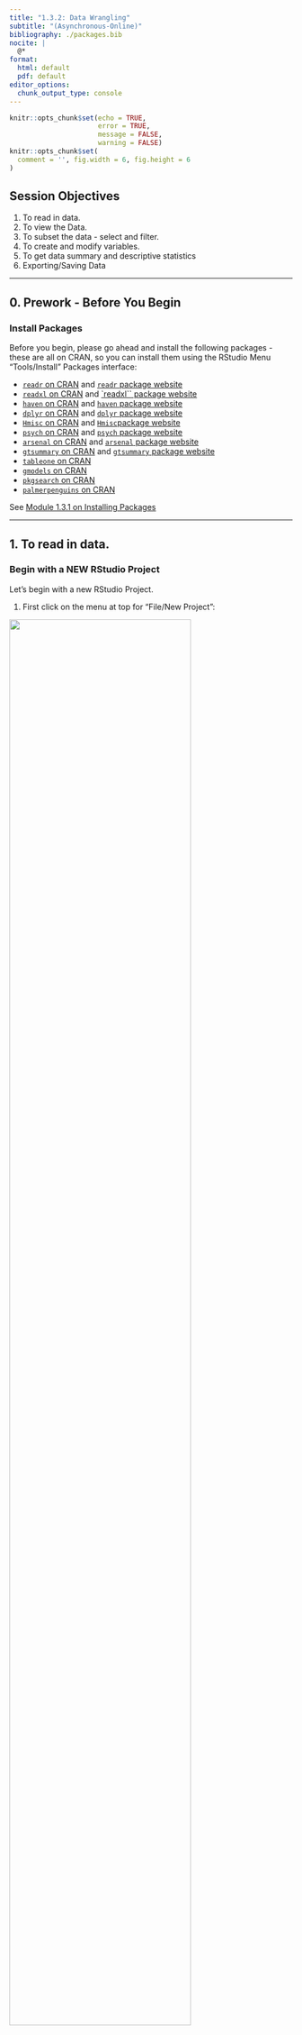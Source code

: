 ```yaml
---
title: "1.3.2: Data Wrangling"
subtitle: "(Asynchronous-Online)"
bibliography: ./packages.bib
nocite: |
  @*
format:
  html: default
  pdf: default
editor_options: 
  chunk_output_type: console
---
```


\thispagestyle{fancy}

```r
knitr::opts_chunk$set(echo = TRUE,
                      error = TRUE,
                      message = FALSE,
                      warning = FALSE)
knitr::opts_chunk$set(
  comment = '', fig.width = 6, fig.height = 6
)
```

## Session Objectives

1. To read in data.
2. To view the Data.
3. To subset the data - select and filter.
4. To create and modify variables.
5. To get data summary and descriptive statistics 
6. Exporting/Saving Data

---

## 0. Prework - Before You Begin

### Install Packages

Before you begin, please go ahead and install the following packages - these are all on CRAN, so you can install them using the RStudio Menu "Tools/Install" Packages interface:

* [`readr` on CRAN](https://cran.r-project.org/web/packages/readr/){target="_blank"} and [`readr` package website](https://readr.tidyverse.org/){target="_blank"}
* [`readxl` on CRAN](https://cran.r-project.org/web/packages/readxl/){target="_blank"} and [`readxl`` package website](https://readxl.tidyverse.org/){target="_blank"}
* [`haven` on CRAN](https://cran.r-project.org/web/packages/haven/){target="_blank"} and [`haven` package website](https://haven.tidyverse.org/){target="_blank"}
* [`dplyr` on CRAN](https://cran.r-project.org/web/packages/dplyr/){target="_blank"} and [`dplyr` package website](https://dplyr.tidyverse.org/){target="_blank"}
* [`Hmisc` on CRAN](https://cran.r-project.org/web/packages/Hmisc/){target="_blank"} and [`Hmisc`package website](https://hbiostat.org/r/hmisc/){target="_blank"} 
* [`psych` on CRAN](https://cran.r-project.org/web/packages/psych/){target="_blank"} and [`psych` package website](https://personality-project.org/r/psych/)
* [`arsenal` on CRAN](https://cran.r-project.org/web/packages/arsenal/){target="_blank"} and [`arsenal` package website](https://mayoverse.github.io/arsenal/){target="_blank"}
* [`gtsummary` on CRAN](https://cran.r-project.org/web/packages/gtsummary/){target="_blank"} and [`gtsummary` package website](https://www.danieldsjoberg.com/gtsummary/)
* [`tableone` on CRAN](https://cran.r-project.org/web/packages/tableone/){target="_blank"}
* [`gmodels` on CRAN](https://cran.r-project.org/web/packages/gmodels/){target="_blank"}
* [`pkgsearch` on CRAN](https://cran.r-project.org/web/packages/pkgsearch/){target="_blank"}
* [`palmerpenguins` on CRAN](https://cran.r-project.org/web/packages/palmerpenguins/){target="_blank"}


See [Module 1.3.1 on Installing Packages](module131_IntroRRStudio.html#install-and-load-r-packages-understanding-your-r-session){target="_blank"}

---

\newpage

## 1. To read in data.

### Begin with a NEW RStudio Project

Let's begin with a new RStudio Project.

1. First click on the menu at top for "File/New Project":

![](newproject.png){width=80%}

\newpage

2. Next choose either an "Existing Directory" or "New Directory" depending on whether you want to use a folder that already exists on your computer or you want to create a new folder.

![](newproject2.png){width=80%}

3. For now, let's choose a "New Directory" and then select "New Project"

![](newproject3.png){width=80%}

\newpage

4. When the next window opens, as an example, I'm creating a new project folder called `myfirstRproject` for my RStudio project under my parent directory, `C:\MyGithub`. _Your folder names and directories will most likely be different than mine._

![](newproject4.png){width=80%}

5. So, if I look back on my computer in my file manager (I'm on a computer with Windows 11 operating system) - I can now see this new folder on my computer for `C:\MyGithub\myfirstRproject`.

![](newproject6.png){width=80%}

\newpage

6. Now let's put some data into this folder. Feel free to move datasets of your own into this new RStudio project directory. But here are some test datasets you can download and place into this new directory on your computer - choose at least one to try out - right click on each link and use "Save As" to save the file on your computer in your new project folder.

* [`mydata.csv` - CSV (comma separated value) formatted data](mydata.csv)
* [`mydata.xlsx` - EXCEL file](mydata.xlsx)
* [`mydata.sav` - SPSS Dataset](mydata.sav)
* [`mydata.sas7bdat` - SAS Dataset](mydata.sas7bdat)
* [`Mydata_Codebook.pdf` - Codebook Details on "mydata" dataset](Mydata_Codebook.pdf)

7. After putting these files into your new RStudio project folder, you should see something like this now in your RStudio Files Listing (bottom right window pane):

![](newproject7.png)

\newpage

### Importing Data

Now that you've got some data in your RStudio project folder, let's look at options for importing these datasets into your RStudio computing session.

Click on "File/Import Dataset" - and then choose the file format you want. 

#### **Import a CSV file**

::: callout-note
## What is a CSV file?

CSV stands for "comma separated value" format. This format is what you would think - each value for a different column (or variable) is separated by a column and each new row represents a new record in the dataset.

\medskip

CSV is widely accepted as a "universal" standard as a data format for easy exchange between different software and databases.

* [Wikipedia Page on CSV](https://en.wikipedia.org/wiki/Comma-separated_values){target="_blank"}
* [Library of Congress Page on CSV](https://www.loc.gov/preservation/digital/formats/fdd/fdd000323.shtml){target="_blank"}
* There is even a [conference on CSV](https://csvconf.com/){target="_blank"}
:::

Here is an example of importing the [`mydata.csv` - CSV formatted data](mydata.csv). Let's use the `From Text (readr)` option.

![](import1.png){width=80%}

\newpage

Why should we use the "from text" option? Why do I not see a CSV option?

Technically the CSV format is TEXT. You can open a CSV file in a text editor and easily read it - even if you do not have proprietary software like Excel, Access, SPSS, SAS, etc. Here is a screen shot of what the "mydata.csv" file looks like in my text editor "Notepad" on my Windows 11 computer:

Notice that:

* The first row has text labels for the "variables" (columns) in the dataset - there are 14 column labels with each value separated by a `,` comma.
* The remaining rows are the "data" for the dataset.
* After the 1st row of labels, there are 21 rows of data.
* Take a minute and notice there are some odd values, and odd patterns of missing data (two commas `,,` together indicate that value is missing for that column (variable)). _We'll explore these issues further in later lesson modules._

![](mydatacsv.png)

\newpage

Once the "File/Import Data/From Text (readr)" opens, click on "Browse" and choose the [`mydata.csv`](mydata.csv) file. Assuming all goes well, this window will read the top of the datafile and show you a quick "Data Preview" to check that the import will work. 

And on the bottom right, the "Code Preview" shows you the R code commands needed to import this dataset. You can then click on the little "clipboard" on the bottom right to copy this R code to your "clipboard", _(the R code option will be explained below)_.

OR You can also just click "Import" and the R code will be executed for you and the dataset brought into your R computing session _(but this is NOT a good practice for reproducible research!)_.

![](import2.png)

The better way is to save the R code commands to import the data so you will be able to reproduce all steps in your data analysis workflow using code as opposed to non-reproducible point-and-click steps.

Once you copied the R code above to your clipboard, go to "File/New File/R Script" to open a script programming window:

![](import3.png){width=80%}

And then "paste" your R code into this window. 

As you can see importing the [`mydata.csv`](mydata.csv) dataset, involves 2 steps:

1. Loading the `readr` package into your RStudio computing session, by running `library(readr)`
2. Running the `read_csv()` function from the `readr` package and then assigning `<-` this output into a new R data object called `mydata`.

![](import4.png)


To import the dataset, select these 2 lines of code and then click "Run" to run the R code. And be sure to click "Save" to save your first R program - for example "importdata.R".

![](import5.png)

\newpage

After running these 2 lines of code, you should see something like this - the code messages in the bottom left "Console" window pane and a new R data object "mydata" in the top right "Global Environment" window pane.

![](import6.png)

\newpage

#### **Import an EXCEL file**

Let's try another format. While you will probably encounter CSV (comma separated value) data files often (since nearly all data collection platforms, databases and software will be able to export this simple non-proprietary format), many people natively open/read CSV files in the EXCEL software. So you will probably also encounter EXCEL (`*.XLS` or `*.XLSX`) formatted data files.

In addition to an EXCEL file using a Microsoft proprietary format, EXCEL files can have formatting (font sizes, colors, borders) and can have multiple TABs (or SHEETs). Here are some screen shots of the [`mydata.xlsx` - EXCEL file](mydata.xlsx) file.

The first "Data" TAB:

![](mydataxls_data.png)

\newpage

The second "Codebook" TAB:

![](mydataxls_codebook.png)

\newpage

To import an EXCEL file into R, we will use the same process as above, but this time we will select "File/Import Dataset/From Excel":

![](importxls.png){width=80%}

This process uses the [`read_excel()` function](https://readxl.tidyverse.org/reference/read_excel.html){target="_blank"} from the [`readxl`](https://readxl.tidyverse.org){target="_blank"} package.

With the `read_excel()` function, we can specify several options including:

* Which TAB do you want to import _(for now we are only importing one data TAB at a time)_. We are selecting the "Data" TAB.
* I'm leaving all of the rest as their defaults which include:
  - not changing the "Range", 
  - leaving "Max Rows" blank,
  - and leaving rows to "Skip" as 0, which can be useful if you receive files with a lot of "header" information at the top,,
  - leaving the "NA" box blank - but you could put in a value like "99" if you want all 99's treated as missing - but this is applied to the ENTIRE dataset. We will look at these issues for individual variables below.
* Also notice that the checkboxes are selected for "First Row as Names" (which is the usual convention) and "Open Data Viewer", which creates the `View(mydata)` in the "Code Preview" window to the right. You can skip this if you like.

So in the "Code Preview" window to the right, we have specified the name of the data file `"mydata.xlsx"` and the "Data" TAB using the option `sheet = "Data"`. Remember to copy this code to the clipboard and save it in a `*.R` program script.

![](importxls2.png)

\newpage

Here is the `importdata.R` program script we have so far for reading in the `"mydata.csv"` and `"mydata.xlsx"` data files. _At the moment, the second time we "create" the `mydata` R data object we are overwriting the previous one in the sequential code steps below._

Also notice I have added some comments which start with a `#` hashtag. Any text following a `#` will be ignored by R and not executed.

![](importdata_Rscript.png)

\newpage

#### **Import SPSS data**

For data files from other "common" statistics software like SPSS, SAS and Stata, we can use the "File/Import Dataset/From SPSS (or From SAS or From Stata)". All of these use [`read_xxx()` functions from the `haven` package](https://haven.tidyverse.org/reference/index.html#reading-and-writing){target="_blank"}.


![](importother.png){width=80%}


Here is the code generated to import a SPSS datafile:

![](importspss.png)

\newpage

#### **Import SAS data**

Importing a `*.sas7bdat` SAS datafile, is similar to SPSS - here is that code.

Notice that in addition to the datafile `"mydata.sas7bdat"`, the `read_sas()` function also shows `NULL`. When reading in a SAS file, you can also add arguments for the catalog file and encoding specifics. You can read more on the Help pages for the [`haven::read_sas()`](https://haven.tidyverse.org/reference/read_sas.html){target="_blank"} function.


![](importsas.png)

![](readsashelp.png){width=80%}

\newpage

Here is a quick summary of all of the data import codes shown above `importdata.R`:

::: callout-note
## Using `=` equals for parameter options inside a function

Notice that we used `sheet = "Data"` inside the `readxl::read_excel()` function. The single `=` equals sign is used to assign a value to a parameter or option inside a function.
:::

```r
# Import the CSV file
library(readr)
mydata <- read_csv("mydata.csv")

# Import the EXCEL file
# Choose the "Data" TAB
library(readxl)
mydata <- read_excel("mydata.xlsx", sheet = "Data")

# Import a SPSS file
library(haven)
mydata <- read_sav("mydata.sav")

# Import a SAS file
library(haven)
mydata <- read_sas("mydata.sas7bdat", NULL)
```


::: callout-note
## `haven` and `foreign` packages

In addition to the `haven` package which is part of `tidyverse` and has been around since 2015, there is also another useful package for importing and exporting other statistical software formats that has been around since 1999 and it still being maintained - the [`foreign` package](https://cran.r-project.org/web/packages/foreign/index.html){target="_blank"}.

\medskip

In addition to SPSS and Stata, the `foreign` package also can read in other formats like DBF, EPI INFO, Minitab, Octave, SSD (SAS Permanent Datasets via XPORT) SYSTAT, and ARFF.

\medskip

Compare current downloads of these 2 packages at [https://hadley.shinyapps.io/cran-downloads/](https://hadley.shinyapps.io/cran-downloads/).

\medskip

We can also review the history of these 2 packages using the `pkgsearch` package and the `cran_package_history()` function.

```r
# optionally install pkgsearch
# install.packages("pkgsearch")
library(pkgsearch)

# get history of haven package
havenhistory <- cran_package_history("haven")

# get history of foreign package
foreignhistory <- cran_package_history("foreign")

# display the earliest date on CRAN
# for these 2 packages
havenhistory$date[1]
foreignhistory$date[1]
```

:::

\newpage

### Exploring Built-in Datasets 

If you are looking for other datasets to test out functions or just need some data to play around with, the base R packages and other R packages (like [`palmerpenguins`](https://cran.r-project.org/web/packages/palmerpenguins/){target="_blank"}) have data built-in to them. You can use these datasets.

We can take a look at what datasets are available using the `data()` function:

```r
# take a look at the datasets available in the
# "datasets" base R package
data()
```

This will open a viewer window (top left) - also notice that if you search for "Help" on the `pressure` dataset, you get a description of the dataset and the original source and citation. Notice in the "Help" window, the word `pressure` is followed by curly brackets indicating that the `pressure` dataset is in the built-in R package `{datasets}`.

![](viewdatasets.png)

\newpage

We can see the `pressure` dataset is indeed in the `datasets` package if we keep scrolling down in the viewer window - also notice the `mtcars` dataset which you will often find in R tutorials and coding examples.


![](viewdatasets2.png)

\newpage

Once you know where to look, you can then explore lots of these datasets. For example, we can take a look at the built-in `pressure` dataset, which includes 19 values showing the relationship between temperature in degrees Celsius and pressure in mm (or mercury). To "see" this built-in data object, just type the name `pressure` to see (or print out) the object.


```r
pressure
```

Normally most datasets are much larger than this little dataset. So, I would not advise trying to view most datasets by printing them to the "Console" window pane. Instead you can either click on the object in your "Global Environment" to view it - or you can run the `View()` function to open the viewer window.

You can "load" the built-in `pressure` dataset using the `data(pressure)` function to load the `pressure` dataset to load into your "Global Environment", which loads the dataset into your R session.

\newpage

If we click on the little "Table icon" all the way to the right of the pressure dataset in the "Global Environment" window - or run `View(pressure)` - we can open the dataset in the Viewer window:

```r
data(pressure)
View(pressure)
```

![](viewpressure.png)

::: callout-tip
## Explore Datasets in R Packages

I encourage you to use the `data(package = "xxx")` function to see what, if any, datasets may be built-in to the various packages you may install and load during your R computing sessions.
:::

\newpage

If you are interested in seeing other datasets in other R packages, go ahead and install the [`palmerpenguins`](https://cran.r-project.org/web/packages/palmerpenguins/){target="_blank"} package and take a look at the `penguins` dataset included:


```r
# look at datasets included with the
# palmerpenguins dataset
data(package = "palmerpenguins")
```

You can learn more about the `penguins` dataset, by opening up the "Help" page for the dataset. You can also load the `palmerpenguins` package and then load the `penguins` dataset using this code. 


```r
help(penguins, package = "palmerpenguins")
library(palmerpenguins)
data(penguins)
```


![](penguinsdata.png)

\newpage

And clicking the the little data table icon after loading the `penguins` dataset into the "Global Environment", you can see the dataset in the viewer window.

![](viewpenguins.png)

---

\newpage

## 2. To view The Data.

### Look at small data in Console

Let's work with the `mydata` dataset that we imported above using the `readr::read_csv()` function. 

```r
# import the mydata.csv dataset
mydata <- readr::read_csv("mydata.csv")
```

This is not a very large dataset - `mydata` has 21 rows (or observations) and 14 variables (or columns). So, we can view the whole thing by printing it to the "Console" window.

You'll notice that depending on the size of your current "Console" window, font size, zoom settings and more, what you see may vary. Since we read this dataset in using the `readr` package, the data object is now a ["tibble" dataframe](https://tibble.tidyverse.org/) which only shows the columns and rows that will reasonably show up in your "Console" window.

::: callout-note
## What is a "tibble" `tbl_df`?

As stated on the homepage for the `tibble` package at [https://tibble.tidyverse.org/](https://tibble.tidyverse.org/){target="_blank"}, a "tibble" is 

\medskip

> "... a modern reimagining of the data.frame, keeping what time has proven to be effective, and throwing out what is not."

\medskip

Also a "tibble" has

\medskip

> "... an enhanced print() method which makes them easier to use with large datasets containing complex objects."
:::

And the output below also lists what kind of column each variable is. For example,

* `Age` is a `<dbl>` indicating it is a numeric variable saved using double-precision, whereas
* `GenderSTR` is `<chr>` indicating this is a text or character (or "string") type variable.

```r
# print the dataset into the Console
mydata
```

\newpage

### Look the "structure" of the dataset

You can also view the different kinds of variables in the dataset using the `str()` or "structure" function - which lists the type of variable, the number of elements in each column [1:21] indicates each column has 21 elements (or 21 rows) and the other values are a quick "peek" at the data inside the dataset. For example, the first 3 people in this dataset are ages 45, 50 and 35.

```r
str(mydata)
```

You can also interactively `View` the data by clicking on the data icon and you can also click the little "table" icon to the far right next to the dataset in the "Global Environment"to open the data viewer window on the left. 

```r
library(fontawesome)
```

You can also click on the little blue circle to the left of the `mydata` dataset to change the arrow from facing right `r fa(name = "circle-chevron-right", fill="#4d8ebd")` to facing down `r fa(name = "circle-chevron-down", fill="#4d8ebd")` to see the "structure" of the data in the "Global Environment". 


![](viewmydata.png)

\newpage

## 3. To subset the data - select and filter.

### Using base R packages and functions

#### **View parts of the dataset**

Now let's "explore" the data by viewing sections of it.

Using base R commands, we can use functions like `head()` and `tail()` with each showing either the top or bottom 6 rows of the dataset. We can add a number to the function call to see more or less rows if we wish.

```r
# look at top 6 rows of data
head(mydata)

# look at the bottom 10 rows of data
tail(mydata, n=10)
```

::: callout-note
## What are these wierd `NA`s?

The `NA` letters that show up is how R stores missing data. If the dataset you import has a blank cell (for either numeric or character type data), then R interprets that as "not available" which is indicated by `NA`. `NA` is a reserved word in R specifically set aside for handling missing values. 
\medskip

You can learn more about `NA` by running:

```r
help(NA, package = "base")
```
:::

You can also view different parts of the data by using square brackets `[]` to select specific rows and columns using `[row, column]` index indicators.

```r
# Select the values in rows 1-4
# and in columns 1-3
mydata[1:4, 1:3]
```

To select all of a given row or column just leave that index blank.

```r
# show all of rows 1-2
mydata[1:2, ]

# show all of columns 3-4
mydata[ ,3:4]
```

\newpage

#### **View variables in dataset by name**

We can also select columns from a dataset using the variable (or column) name. To see the names of all of the variables in a dataset, use the `names()` function.

```r
# list variable names in mydata
names(mydata)
```

We can use the `$` "dollar sign" operator to "select" named variables out of a dataset. Let's look at all of the ages in `mydata`.


```r
# look at all of the ages
# of the 21 people in mydata
mydata$Age
```

We can also use these variable names with the `[]` brackets in base R syntax. And we use the `c()` combine function to help us put a list together. Let's look at the 2 weight columns in the dataset. Put the variable names inside `""` double quotes.

```r
# show all rows for
# the 2 weight variables in mydata
mydata[ , c("WeightPRE", "WeightPOST")]
```

\newpage

### Using `dplyr` functions

#### **Using `tidyverse` packages and functions**

As you can see while base R is very powerful on it's own, the syntax is less than intuitive. There is a whole suite of R packages that are designed to work together and use a different syntax that improves programming workflow and readability.

Learn more about the suite of [`tidyverse`](https://www.tidyverse.org/){target="_blank"} packages. You've already used two of these, [`readr`](https://readr.tidyverse.org/){target="_blank"} and [`haven`](https://haven.tidyverse.org/){target="_blank"} are both part of `tidyverse` for importing datasets.

Another one of these `tidyverse` packages, [`dplyr`](https://dplyr.tidyverse.org/){target="_blank"} is a very good package for "data wrangling".

#### **Pick columns using `dplyr::select()`**

Instead of using the base R `$` selector, the `dplyr` package has a `select()` function where you simply choose variables using their name. Let's look at `Height` and `q1` from the `mydata` dataset.

::: callout-tip
## Using package::function() syntax

It is good coding practice, especially when loading several packages at once into your computing session, to make sure you are calling the exact function you want from a specific package. So, I'm using the syntax of `package::function()` to help keep track of which package and which function is being used below.
:::

```r
# load dplyr package
library(dplyr)

# select Height and q1 from mydata
dplyr::select(mydata, c(Height, q1))
```

#### **Workflow using the pipe `%>%` operator**

Another improvement of the `tidyverse` approach of R programming is to use the pipe `%>%` operator. Basically what this syntax does is take the results from "A" and pipe it into --> the next "B" function, e.g. `A %>% B` so we can begin to "daisy-chain" a sequence of programming steps together into a logical workflow that is easy to "read" and follow.

Here is a working example to show the same variable selection process we did above, but now we will be using the `dplyr::select()` function. The code below takes the `mydata` dataset and pipes `%>%` it into the `select()` function. We were also able to drop using the `c()` function here.

```r
# start with mydata and then 
# select Height and q1 from mydata
mydata %>% dplyr::select(Height, q1)
```

We could even add the base R `head()` function here. If we put each code step on a separate line, you can now see that we are [1] taking the `mydata` dataset "and then" [2] selecting 2 variables "and then" [3] looking at the top 6 rows of the dataset.

```r
# select Height and q1 from mydata
# and show only the top 6 rows
mydata %>% 
  dplyr::select(Height, q1) %>%
  head()
```

::: callout-note
## TL;DR If `%>%` is a pipe, then what is `|>`??

The `%>%` pipe operator is implemented within `tidyverse` from the `magrittr` package which is used by the `tidyverse` packages which started being used quite extensively by R programmers over the last decade.

\medskip

However, the rest of the R development community _(which is much larger than just those who use the `tidyverse` suite)_ also recently added a new base R pipe operator `|>` (since R version 4.1.0). 

\medskip

Learn more in this [`tidyverse` blog post from 2023](https://www.tidyverse.org/blog/2023/04/base-vs-magrittr-pipe/){target="_blank"}
:::

So, you do have the option to also use the base R `|>` pipe operator.

```r
# select Height and q1 from mydata
# and show only the top 6 rows
mydata |> 
  dplyr::select(Height, q1) |>
  head()
```

For now, we will stay with the `%>%` operator for consistency. But be aware that you will see both approaches on the Internet when "Googling" for answers.

#### **Select variables with matching using `starts_with()`**

When using `dplyr::select()` to select variables, there are several "helper functions" that are useful for "selection". You can see a list of these functions by running `help("starts_with", package = "tidyselect")`. These "selection helper" functions are actually in the `tidyselect` package which is loaded with the `dplyr` package.

Let's use these functions to pull out all of the Likert-scaled "question" variables that start with the letter `"q"`.

```r
mydata %>%
  dplyr::select(starts_with("q"))
```


\newpage

#### **Pick rows using `dplyr::filter()`**

In addition to selecting columns or variables from your dataset, you can also pull out a subset of your data by "filtering" out only the rows you want.

For example, suppose we only want to look at the `Age`, `WeightPRE` for the Females in the dataset indicates by `GenderCoded` equal to 2.

For reference, take a look at the [`mydata` codebook](Mydata_Codebook.pdf){target="_blank"} - and here is a screenshot as well:

![](mydataxls_codebook.png)

\newpage

Notice that:

* I changed the order of the columns, which is OK,
* and to filter out and KEEP only the rows for females, I typed `GenderCoded == 2` using two equal signs `==`. R uses two `==` equal signs to perform a logical operation to ask does the variable `GenderCoded` equal the value of 2, with either a `TRUE` or `FALSE` result. Only the rows with a `TRUE` result are shown.

::: callout-warning
## Be careful not to mix up `=` and `==`

Odds are you will get errors at some point due to typos or other issues, but a common error is to use a single `=` equals sign when trying to perform a logic operation. Remember to use 2 equals signs `==` if you are trying to perform a `TRUE/FALSE` operation and use only 1 equals sign `=` when assigning a value to a function argument.
:::


```r
# select columns from mydata
# and then only show rows for females
mydata %>%
  select(GenderCoded, Age, WeightPRE) %>%
  filter(GenderCoded == 2)
```

Here is an example of the error you will get if you use a single `=` sign instead of `==` two.

```r
# select columns from mydata
# and then only show rows for females
mydata %>%
  select(GenderCoded, Age, WeightPRE) %>%
  filter(GenderCoded = 2)
```


```
Error in `filter()`:
! We detected a named input.
ℹ This usually means that you've used `=` instead of `==`.
ℹ Did you mean `GenderCoded == 2`?
Run `rlang::last_trace()` to see where the error occurred.
```

\newpage

#### **Filter rows using matching `%in%` operator**

Another helpful operator in R is the `%in%` operator used for matching. Let's suppose we wanted to pull out the rows for specific subject IDs - perhaps you want to review only these records.

Let's pull out the data for only IDs 14, 21 and 24. Rather than writing a complicated if-then-else set of code steps, we can search for these IDs and only the rows with these IDs will be kept.

```r
mydata %>%
  filter(SubjectID %in% c(14, 21, 24))
```

#### **Sort/arrange rows using `dplyr::arrange()`**

Here is another helpful function from `dplyr`. Suppose we want to find the 5 oldest people in `mydata` and show their IDs.

Let's use the `dplyr::arrange()` function which will sort our data based on the variable we specify in increasing order (lowest to highest) by default. We will add the `desc()` function to sort decreasing from largest to smallest.

Learn more by running `help(arrange, package = "dplyr")`

_Note: There was someone with age 99 in this made-up dataset._

```r
# take mydata
# select SubjectID and Age
# sort descending by Age
# show the top 5 IDs and Ages
mydata %>%
  select(SubjectID, Age) %>%
  arrange(desc(Age)) %>%
  head(n=5)
```

The oldest people are subject IDs 21, 22, 9, 27 and 2 who are age 99, 52, 51, 51 and 50 years old respectively.

---

\newpage

## 4. To create and modify variables.

To create and add new variables to the dataset, we can use either a base R approach or use the `mutate()` function from the `dplyr` package. Let's take a look at both approaches. In the `mydata` dataset, we have `Height` in decimal feet and we have `WeightPRE` and `WeightPOST` in pounds. 

So, let's compute BMI (body mass index) as follows from Height (in inches) and Weight (in pounds):

$$BMI = \left(\frac{weight_{(lbs)}}{(height_{(inches)})^2}\right) * 703$$

### Create New Variable - Base R Approach

Create a new variable using the `$` selector operator. Then write out the mathematical equation. I also had to multiply the height in decimal feet * 12 to get inches.

```r
# Compute BMI for the PRE Weight
mydata$bmiPRE <- 
  (mydata$WeightPRE * 703) / (mydata$Height * 12)^2

# look at result
mydata$bmiPRE
```

Look at the "Global Environment" or run the `str()` function to see if a new variable was added to `mydata` - which should now have 15 variables instead of only 14.

You can also list the variable names in the updated dataset.

```r
# look at updated data structure
str(mydata)

# list the variable names in the
# updated dataset
names(mydata)
```

\newpage

### Create New Variable - `dplyr::mutate()` Approach

In the `dplyr` package, you can create or modify variables using the [`mutate()`](https://dplyr.tidyverse.org/reference/mutate.html){target="_blank"} function.

```r
# Compute BMI for the POST Weight
# use the dplyr::mutate() function
mydata <- mydata %>%
  mutate(
    bmiPOST = (WeightPOST * 703) / (Height * 12)^2
    )

# check updates
str(mydata)
names(mydata)
```

\newpage

### Create New Variable - add labels to codes by creating a "factor" type variable

As you probably noticed in the views of the `mydata` dataset above, there was originally a variable where people were allowed to enter their gender using free text (the `GenderSTR` variable). There were entries like "f", "F", "female", "male", "Male" and other variations. So, another variable `GenderCoded` was included where 1=male and 2=female, but when we look at `mydata$GenderCoded` all we see are 1's and 2's and `NA`s.

```r
mydata$GenderCoded
```

It would be nice if we could add some labels. One way to do this is to convert `GenderCoded` from being a simple "numeric" variable to a new object class called a "factor" which includes both numeric values and text labels.

Here is the base R approach to create a new factor type variable. Learn more by looking at the help page for `factor()`, run `help(factor, package = "base")`.

```r
# create a new factor with labels
mydata$GenderCoded.f <-
  factor(mydata$GenderCoded,
         levels = c(1, 2),
         labels = c("Male", "Female"))

# look at new variable
mydata$GenderCoded.f
```

We can check the type each variable using the `class()` function.

```r
class(mydata$GenderCoded)
class(mydata$GenderCoded.f)
```

Another quick way to see these `class` type differences is to use the `table()` function to get the frequencies of each distinct value. I'm also adding the `useNA = "ifany"` option to also get a count of any missing values. Learn more by running `help(table, package = "base")`.

```r
# table of frequencies of GenderCoded - numeric class
table(mydata$GenderCoded, useNA = "ifany")

# table of GenderCoded.f - factor class
table(mydata$GenderCoded.f, useNA = "ifany")
```

---

\newpage

## 5. To get data summary and descriptive statistics.

### Getting summary statistics

#### **summary() function**

One of the best functions that is part of base R is the `summary()` function. Let's see what this gives us for the `mydata` dataset.

As you can see for all of the `numeric` class variables, the `summary()` function gives us the min, max, median, mean, 1st quartile and 3rd quartile and a count of the the number of missing `NA`s. So, you can see the mean `Age` is 44.8 and the median `Age` is 44.0.

For the character variable `GenderSTR` all we know is it has a length of 21.

But for the `factor` type variable `GenderCoded.f` we get the number of Males, Females and `NA`s.

```r
summary(mydata)
```

So, the `summary()` function is helpful, but you'll notice we do not get the standard deviation. For some reason that was left out of the original `summary()` statistics function.

There are a few other descriptive statistics functions that can be useful. There is a `describe()` function in both the [`Hmisc` package](https://cran.r-project.org/web/packages/Hmisc/){target="_blank"} and the [`psych`](https://cran.r-project.org/web/packages/psych/){target="_blank"} packages.

#### **Hmisc::describe() function**

Let's look at `Hmisc::describe()` for a couple of the variables.

You'll notice that this still doesn't give us the standard deviation, but we get the min, max, mean, median, as well as the `.05` _(5th percentile)_ and others, and the output includes a summary of the frequency of the distinct values.

```r
mydata %>%
  select(Age, GenderCoded.f, bmiPRE) %>%
  Hmisc::describe()
```

\newpage

#### **psych::describe() function**

The `psych::describe()` function only works on numeric data. So, let's look at `Age` and `bmiPRE`. This function now gives us the standard deviation `sd` and even the `mad` which is the mean absolute deviation.

```r
mydata %>%
  select(Age, bmiPRE) %>%
  psych::describe()
```

#### **Base R specific statistics functions**

There are many built-in functions in base R for computing specific statistics like `mean()`, `sd()` for standard deviation, `median()`, `min()`, `max()` and `quantile()` to get specific percentiles.

Let get some summary statistics for different variables in `mydata`.

```r
# get min, max for Age
min(mydata$Age)
max(mydata$Age)
```

WAIT!? - why did I get `NA`? Since there is missing data in this dataset, we need to tell these R functions how to handle the missing data. We need to add `na.rm=TRUE` to remove the `NA`s and then compute the `min()` and `max()` for the non-missing values.

```r
min(mydata$Age, na.rm = TRUE)
max(mydata$Age, na.rm = TRUE)
```

If we want, we could get the non-parametric statistics of median (which is the 50th percentile), 25th and 75th percentiles for the interquartile range. Let's get these statistics for `bmiPRE`.

```r
# get median bmiPRE
# and 25th and 75th percentiles for bmiPRE
median(mydata$bmiPRE,
       na.rm = TRUE)

quantile(mydata$bmiPRE, 
         probs = 0.25,
         na.rm = TRUE)

quantile(mydata$bmiPRE, 
         probs = 0.75,
         na.rm = TRUE)
```

We can also get the `mean()` and `sd()` for `Height`.

```r
mean(mydata$Height, na.rm = TRUE)
sd(mydata$Height, na.rm = TRUE)
```

\newpage

#### **dplyr::summarize() function**

The `dplyr` package also has a `summarize()` function you can use to get specific statistics of your choosing. For example, let's get the `mean()` and `sd()` for `Age` in one code step.

```r
mydata %>%
  dplyr::summarise(
    mean_age = mean(Age, na.rm = TRUE),
    sd_age = sd(Age, na.rm = TRUE)
  )
```

We can do this same code again but add the `dplyr::group_by()` function to add a grouping variable to get the statistics by.

**NOTE: The `dplyr::group_by()` function must come BEFORE `dplyr::summarise()`.**

Let's get the summary stats (`mean` and `sd`) for `Age` by `GenderCoded.f`.

```r
mydata %>%
  dplyr::group_by(GenderCoded.f) %>%
  dplyr::summarise(
    mean_age = mean(Age, na.rm = TRUE),
    sd_age = sd(Age, na.rm = TRUE)
  )
```

\newpage

::: callout-important
## Each code step may result in different object classes

As you work through a series of code steps in an analysis or computational workflow, each step may produce an output object with a different class.
:::

Let's look at each step of the code above to produce a table of means and standard deviations of `Age` by `GenderCoded.f`.

**STEP 1 - begin with the dataset**

We start with the dataset `mydata` which is a "tibble" "data.frame" since we imported the data using one of the `tidyverse` packages: `readr`, `readxl` or `haven` all of which create a `tbl_df` class object.

```r
# Step 1
class(mydata)
```

**STEP 2 - create a "grouped" data.frame**

Notice that as soon as we use the `dplyr::group_by()` function, the result is an updated type of "tibble""data.frame" which is now a `grouped_df` class object. This object class is described at [https://dplyr.tidyverse.org/articles/grouping.html](https://dplyr.tidyverse.org/articles/grouping.html){target="_blank"}.

The `grouped_df` is similar to:

* applying the [`SPLIT FILE` command in the SPSS software](https://www.ibm.com/docs/en/spss-statistics/30.0.0?topic=transformations-split-file){target="_blank"}
* or using the `BY` command in SAS to ["work with grouped data"](https://documentation.sas.com/doc/en/pgmsascdc/9.4_3.5/basess/n0t6f5rx0tvsvfn1t1r0ndy4n3e7.htm){target="_blank"}

```r
# save the output of step 2
step2 <- mydata %>%
  dplyr::group_by(GenderCoded.f)

class(step2)
```

**STEP 3 - after the summarise step**

After STEP 3, another `tbl_df` is created. 

```r
step3 <- mydata %>%
  dplyr::group_by(GenderCoded.f) %>%
  dplyr::summarise(
    mean_age = mean(Age, na.rm = TRUE),
    sd_age = sd(Age, na.rm = TRUE)
  )

class(step3)
```

Since this saved output object `step3` is a `tbl_df`, we can use it like any other "data.frame" object. For example, we can pull out the `mean_age` column:

```r
# pull out the mean_age column using $
step3$mean_age

# pull out the sd_age column using select()
step3 %>%
  select(sd_age)
```

\newpage

### Make summary tables

Creating nicely formatted summary tables is an active area of development in the R community. So, I'm sure there are new functions and packages that I may not have shown here. But here are a few packages I use often for making tables of summary statistics. Most of these are designed to work within a Rmarkdown document.

#### **`arsenal` package for tables**

The `arsenal` package is useful for making tables - especially with Rmarkdown - to be explained further in a later session [Module 1.3.6](module136_ReproducibleResearch.html). Learn more at [`tableby()` vignette](https://mayoverse.github.io/arsenal/articles/tableby.html){target="_blank"}.

Here is a quick example of some summary statistics for `Age`, `bmiPRE`, and `SES` by `GenderCoded.f` using the `tableby()` function.

First let's add labels for `SES` and create a factor variable.

```r
mydata$SES.f <- 
  factor(mydata$SES,
         levels = c(1, 2, 3),
         labels = c("low income",
                    "average income",
                    "high income"))
```


```r
library(arsenal)
tab1 <- tableby(GenderCoded.f ~ Age + bmiPRE +SES.f, 
                data = mydata)
summary(tab1)
```

\newpage

#### **`gtsummary` package for tables**

The `gtsummary` package is also useful for making tables. We can even use it to make nicely formatted tables in the "Viewer" window pane or in Rmarkdown. Learn more at [`tbl_summary()` vignette](https://www.danieldsjoberg.com/gtsummary/articles/tbl_summary.html){target="_blank"}.

Here is a quick example of some summary statistics for `Age` and `bmiPRE` by `GenderCoded.f` using the `tbl_summary()` function.

```r
library(gtsummary)

mydata %>%
  select(Age, bmiPRE, SES.f, GenderCoded.f) %>%
  tbl_summary(by = GenderCoded.f)
```


```r
#| label: tbl-tabprint
#| tbl-pos: h!
#| results: asis

library(gtsummary)

mydata %>%
  select(Age, bmiPRE, SES.f, GenderCoded.f) %>%
  gtsummary::tbl_summary(by = GenderCoded.f) %>%
  gtsummary::as_gt() %>%
  gt::as_latex() 

# %>%
#   gt::tab_options(latex.tbl.pos = "!H")
```

\newpage

#### **`tableone` package for making summary tables**

The output produced from `tableone` is simple text output.

```r
library(tableone)

tableone::CreateTableOne(
  data = mydata,
  vars = c("Age", "bmiPRE", "SES.f"),
  strata = "GenderCoded.f"
)
```

\newpage

#### **`gmodels` package for R-x-C tables**

If we want to look at a "cross-table" similar to output from SPSS or SAS, the `gmodels` package has the `CrossTable()` function that creates text-based tables similar to these other statistics software packages.

Let's get the frequencies and columns percentages for SES by gender. The first variable is the row variable, the second is the column variable.

```r
library(gmodels)

CrossTable(mydata$SES.f,          # row variable
           mydata$GenderCoded.f,  # column variable
           prop.t = FALSE,        # turn off percent of total
           prop.r = FALSE,        # turn off percent of row
           prop.c = TRUE,         # turn on percent of column
           prop.chisq = FALSE,    # turn off percent for chisq test
           format = "SPSS")       # format like SPSS
```

#### **Table Inspiration**

Making effective, nicely formatted tables from R and Rmarkdown has been an active area of development these past few years. In fact, I encourage you to check out the winners of the last few Table Contests:

* [2024 Table Contest Winners](https://posit.co/blog/2024-table-contest-winners/){target="_blank"}
* [2022 Table Contest Winners](https://posit.co/blog/winners-of-the-2022-table-contest/){target="_blank"}
* [2021 Table Contest Winners](https://posit.co/blog/winners-of-the-2021-table-contest/){target="_blank"}

**Other Table Resources and Packages include:**

* [https://bookdown.org/yihui/rmarkdown-cookbook/table-other.html](https://bookdown.org/yihui/rmarkdown-cookbook/table-other.html){target="_blank"}
* [https://epirhandbook.com/en/new_pages/tables_descriptive.html](https://epirhandbook.com/en/new_pages/tables_descriptive.html){target="_blank"}
* [`gt` package on CRAN](https://cran.r-project.org/web/packages/gt/){target="_blank"} and [`gt package website`](https://gt.rstudio.com/){target="_blank"}
* [`kableExtra` package on CRAN](https://cran.r-project.org/web/packages/kableExtra/){target="_blank"} and [`kableExtra` package website](https://haozhu233.github.io/kableExtra/){target="_blank"}
* [`flextable` package on CRAN](https://cran.r-project.org/web/packages/flextable/){target="_blank"} and [`flextable` package website](https://davidgohel.github.io/flextable/){target="_blank"} and [`flextable` book](https://ardata-fr.github.io/flextable-book/)
* [`huxtable` package on CRAN](https://cran.r-project.org/web/packages/huxtable/){target="_blank"}

\newpage

## 6. Exporting/Saving Data

Throughout this lesson we have worked with the `mydata` dataset. We have made some changes and created new variables. Let's save the updates to this little dataset for use in later modules.

### Using the `save()` function

#### **Save `mydata` as `*.Rdata` native R binary format**

As we move forward in our lesson modules, we will mostly be working with the "native" format for datafiles (and objects) which have the extension of `*.RData` or `*.rda`. These file formats are efficient in terms of saving memory and speed for faster loading of data.

::: callout-note
## R data binary formats registered with Library of Congress

The "R Data Format Family (.rdata, .rda)" are registered with the [Library of Congress](https://www.loc.gov/preservation/digital/formats/fdd/fdd000470.shtml) under the "Sustainability of Digital Formats". The description summary states:

\medskip

> "The RData format (usually with extension .rdata or .rda) is a format designed for use with R, a system for statistical computation and related graphics, for storing a complete R workspace or selected "objects" from a workspace in a form that can be loaded back by R. The save function in R has options that result in significantly different variants of the format. This description is for the family of formats created by save and closely related functions. A workspace in R is a collection of typed "objects" and may include much more than the typical tabular data that might be considered a "dataset," including, for example, results of intermediate calculations and scripts in the R programming language. A workspace may also contain several datasets, which are termed "data frames" in R."
:::


Let's save the `mydata` data.frame object as "mydata.RData", using the `save()` function. See `help(save, package = "base")`. 

```r
# save the mydata dataset object
save(mydata,
     file = "mydata.RData")
```

\newpage

#### **Save All Objects in Global Environment as `*.Rdata`**

It is worth noting that the code above specifically ONLY saves the `mydata` object. Assuming that your "Global Environment" was empty at the beginning of your computing session at the beginning of this Module 1.3.2, we have created 6 objects so far:

* `foreignhistory` - created above looking at the CRAN history for the `foreign` package
* `havenhistory` - created above looking at the CRAN history for the `haven` package
* `mydata` - main dataset imported above
* `step2` - created to illustrate the `%>%` stepwise programming workflow
* `step3` - created to illustrate the `%>%` stepwise programming workflow
* `tab1` - created above to make a table using the `arsenal` package

![](globalenv_m132.png)


Suppose we want to save ALL of these objects for a future computing session or if you'd like to share all of these objects with someone else on your team.

We can save the whole Global Environment or select objects in the environment also to a `*.RData` file to be read back into a future computing session.

To save all objects in the Global Environment, we can use `save.image()`:

```r
# save all objects from module 1.3.2
save.image(file = "module132.RData")
```

\newpage

#### **Save More than One Object in Global Environment as `*.Rdata`**

To save one or more objects for future use - simply list the object names and then save them into an `*.RData` file.

```r
# save mydata and tab1
save(mydata, tab1,
     file = "mydata_tab1.RData")
```

#### **Reading Objects Saved as `*.Rdata` Back Into Session**

To test and make sure these items were saved as we expect, let's remove all objects from our Global Environment and load them back in.

::: callout-warning
## Be careful using `rm(list= ls())`

The use of the `rm(list= ls())` should NOT be used unless you know you have saved everything up to this point. Once you remove all objects from your Global Environment, it cannot be undone. You can either rerun the R code to recreate these objects, or go through the steps described below to **save** and **re-load** your objects into your session.
:::

```r
# remove all objects
rm(list = ls())

# check that global environment is empty
ls()
```

**Read back in only the `mydata` file.**

```r
# read in mydata
load(file = "mydata.RData")

# check objects in global environment
ls()
```

I'll remove all objects again for to illustrate the next use of `load()` function.

```r
rm(list = ls())
```


**Read back in both the `mydata` and `tab1` objects**

```r
# read in mydata_tab1
load(file = "mydata_tab1.RData")

# check objects in global environment
ls()
```

```r
rm(list = ls())
```


**Read back in all objects saved from Module 1.3.2.**

```r
# read in module132.RData
load(file = "module132.RData")

# check objects in global environment
ls()
```

```r
rm(list = ls())
```

\newpage

### Save/export data to other formats

In addition to use the built-in `save()` and `save.image()` functions, we can also export (or save) data objects from R into other formats like CSV and those for specific statistics software like SPSS (`*.sav`), SAS (`*.XPT`)and Stata (`*.dta`).

#### **Export/Write** CSV and EXCEL

In the `readr` package, we can use `write_csv()` to save our updated data as a CSV file which can be read by other software like Excel.

I'll load the data back in and then save/export it as other formats.

```r
# read in mydata
load(file = "mydata.RData")

# write as CSV
readr::write_csv(mydata,
                 file = "mydata_updated.csv")
```


#### **Export/Write** for Other Software (SPSS, SAS, Stata)

We can also use the `haven` package to export/save the updated `mydata` dataset as a SPSS (`*.sav`), SAS (`*.XPT`) or Stata (`*.dta`) file format.

Code to export to SPSS `*.sav` format

```r
haven::write_sav(mydata,
                 path = "mydata_updated.sav")
```


Rename variable "GenderCoded.f" and "SES.f" to "GenderCoded_f" and "SES_f" to export to SAS or Stata since the "*.f" won't work in a variable name in these software.

```r
# rename GenderCoded.f and SES.f since the
# xxx.f wont work for SAS or Stata
names(mydata)[names(mydata) == "GenderCoded.f"] <-
  "GenderCoded_f"
names(mydata)[names(mydata) == "SES.f"] <-
  "SES_f"
```

Code to export to SAS using the "XPT" format

```r
haven::write_xpt(mydata,
                 path = "mydata_updated.xpt")
```


Code to export to Stata `*.dta` format

```r
haven::write_dta(mydata,
                 path = "mydata_updated.dta")
```


If you have these other statistical software on your computer, try opening these new exported files into that software to confirm they worked.

::: callout-warning
## Some import/export work better than others

Be aware that many of these import/export functions do work pretty well, but some features of functionality of native formats used by other software packages may not work fully. Read the documentation for each package and function to understand what the limitations may be. For example, importing and exporting SAS `*.sas7bdat` formatted files can be problematic.
:::


---

\newpage

```r
knitr::write_bib(x = c(.packages()), 
                 file = "packages.bib")
```

## R Code For This Module

* [`module_132.R`]()

## References

::: {#refs}
:::

## Other Helpful Resources

[**Other Helpful Resources**](./additionalResources.html){target="_blank"}


